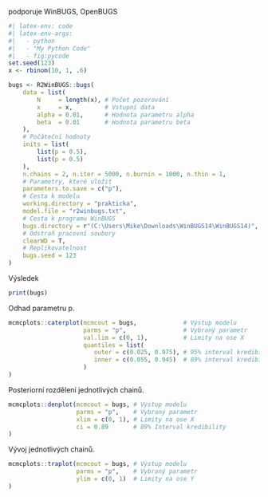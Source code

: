podporuje WinBUGS, OpenBUGS

```{r r2winbugs, echo=TRUE}
#| latex-env: code
#| latex-env-args: 
#|   - python
#|   - "My Python Code"
#|   - fig:pycode
set.seed(123)
x <- rbinom(10, 1, .6)

bugs <- R2WinBUGS::bugs(
    data = list(
        N     = length(x), # Počet pozorování
        x     = x,         # Vstupní data
        alpha = 0.01,      # Hodnota parametru alpha
        beta  = 0.01       # Hodnota parametru beta
    ),
    # Počáteční hodnoty
    inits = list(
        list(p = 0.5),
        list(p = 0.5)
    ),
    n.chains = 2, n.iter = 5000, n.burnin = 1000, n.thin = 1,
    # Parametry, které uložit
    parameters.to.save = c("p"),
    # Cesta k modelu
    working.directory = "prakticka",
    model.file = "r2winbugs.txt",
    # Cesta k programu WinBUGS
    bugs.directory = r"(C:\Users\Mike\Downloads\WinBUGS14\WinBUGS14)",
    # Odstraň pracovní soubory
    clearWD = T,
    # Replikovatelnost
    bugs.seed = 123
)
```

Výsledek

```{r echo=TRUE}
print(bugs)
```

Odhad parametru p.

```{r echo=TRUE}
mcmcplots::caterplot(mcmcout = bugs,             # Výstup modelu
                     parms = "p",                # Vybraný parametr
                     val.lim = c(0, 1),          # Limity na ose X
                     quantiles = list(
                        outer = c(0.025, 0.975), # 95% interval kredibility
                        inner = c(0.055, 0.945)  # 89% interval kredibility
                     )
)
```

Posteriorní rozdělení jednotlivých chainů.

```{r echo=TRUE}
mcmcplots::denplot(mcmcout = bugs, # Výstup modelu
                   parms = "p",    # Vybraný parametr
                   xlim = c(0, 1), # Limity na ose X
                   ci = 0.89       # 89% Interval kredibility
)
```

Vývoj jednotlivých chainů.

```{r echo=TRUE}
mcmcplots::traplot(mcmcout = bugs, # Výstup modelu
                   parms = "p",    # Vybraný parametr
                   ylim = c(0, 1)  # Limity na ose Y
)
```

